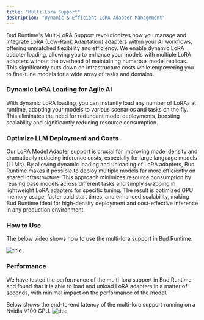 ```yaml
---
title: "Multi-Lora Support"
description: "Dynamic & Efficient LoRA Adapter Management"
---
```



Bud Runtime's Multi-LoRA Support revolutionizes how you manage and integrate LoRA (Low-Rank Adaptation) adapters within your AI workflows, offering unmatched flexibility and efficiency. We enable dynamic LoRA adapter loading, allowing you to enhance your models with multiple LoRA adapters without the overhead of maintaining numerous model replicas. This significantly cuts down on infrastructure costs while empowering you to fine-tune models for a wide array of tasks and domains.


### Dynamic LoRA Loading for Agile AI

With dynamic LoRA loading, you can instantly load any number of LoRAs at runtime, adapting your models to various scenarios and tasks on the fly. This eliminates the need for redundant model deployments, boosting scalability and significantly reducing resource consumption.


### Optimize LLM Deployment and Costs

Our LoRA Model Adapter support is crucial for improving model density and dramatically reducing inference costs, especially for large language models (LLMs). By allowing dynamic loading and unloading of LoRA adapters, Bud Runtime makes it possible to deploy multiple models far more efficiently on shared infrastructure. This approach minimizes resource consumption by reusing base models across different tasks and simply swapping in lightweight LoRA adapters for specific tuning. The result is optimized GPU memory usage, faster cold start times, and enhanced scalability, making Bud Runtime ideal for high-density deployment and cost-effective inference in any production environment.


### How to Use

The below video shows how to use the multi-lora support in Bud Runtime.

![title](/images/lora-dashboard.png)

### Performance

We have tested the performance of the multi-lora support in Bud Runtime and found that it is able to load and unload LoRA adapters in a matter of seconds, with minimal impact on the performance of the model.

Below shows the end-to-end latency of the multi-lora support running on a Nvidia V100 GPU.
![title](/images/lora-chart.png)



